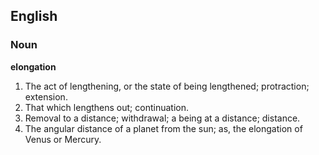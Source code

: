 ==English==

===Noun===

'''elongation'''

#The act of lengthening, or the state of being lengthened; protraction; extension.
#That which lengthens out; continuation.
#Removal to a distance; withdrawal; a being at a distance; distance.
#The angular distance of a planet from the sun; as, the elongation of Venus or Mercury.